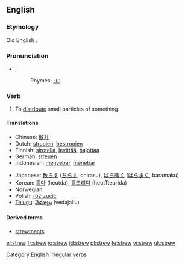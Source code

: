 ==English==

===Etymology===
Old English {{term|strewian}}.

===Pronunciation===
* {{IPA|/struː/}}, {{SAMPA|/stru:/}}
*: Rhymes: [[Rhymes:English:-uː|-uː]]

===Verb===
{{en-verb|strews|strewing|strewed|'''[[strewn]]''' ''or'' '''[[strewed]]'''}}

# To [[distribute]] small particles of something.

====Translations====
{{top}}
* Chinese: [[散开]]
* Dutch: [[strooien]], [[bestrooien]]
* Finnish: [[sirotella]], [[levittää]], [[hajottaa]]
* German: [[streuen]]
* Indonesian: [[sebar|menyebar]], [[tebar|menebar]]
{{mid}}
* Japanese: [[散らす]] ([[ちらす]], chirasu), [[ばら撒く]] ([[ばらまく]], baramaku)
* Korean: [[흩다]] (heutda), [[흩뜨리다]] (heutTteurida)
* Norwegian: {{t-|no|strø}}
* Polish: [[rozrzucić]]
* [[Telugu]]: [[వెదజల్లు]] (vedajallu)
{{bottom}}

====Derived terms====
* [[strewments]]

[[Category:English irregular verbs]]

[[el:strew]]
[[fr:strew]]
[[io:strew]]
[[id:strew]]
[[pl:strew]]
[[te:strew]]
[[vi:strew]]
[[uk:strew]]